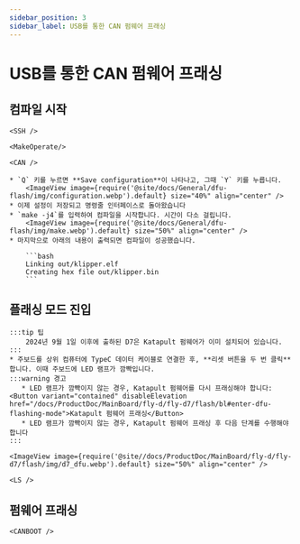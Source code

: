 ```yaml
---
sidebar_position: 3
sidebar_label: USB를 통한 CAN 펌웨어 프래싱
---
```




# USB를 통한 CAN 펌웨어 프래싱

## 컴파일 시작

    <SSH />

    <MakeOperate/>

    <CAN />

    * `Q` 키를 누르면 **Save configuration**이 나타나고, 그때 `Y` 키를 누릅니다.
        <ImageView image={require('@site/docs/General/dfu-flash/img/configuration.webp').default} size="40%" align="center" />
    * 이제 설정이 저장되고 명령줄 인터페이스로 돌아왔습니다
    * `make -j4`를 입력하여 컴파일을 시작합니다. 시간이 다소 걸립니다.
        <ImageView image={require('@site/docs/General/dfu-flash/img/make.webp').default} size="50%" align="center" />
    * 마지막으로 아래의 내용이 출력되면 컴파일이 성공했습니다.

        ```bash
        Linking out/klipper.elf
        Creating hex file out/klipper.bin
        ```

## 플래싱 모드 진입

    :::tip 팁
        2024년 9월 1일 이후에 출하된 D7은 Katapult 펌웨어가 이미 설치되어 있습니다.
    :::
    * 주보드를 상위 컴퓨터에 TypeC 데이터 케이블로 연결한 후, **리셋 버튼을 두 번 클릭**합니다. 이때 주보드에 LED 램프가 깜빡입니다.
    :::warning 경고
       * LED 램프가 깜빡이지 않는 경우, Katapult 펌웨어를 다시 프래싱해야 합니다: <Button variant="contained" disableElevation href="/docs/ProductDoc/MainBoard/fly-d/fly-d7/flash/bl#enter-dfu-flashing-mode">Katapult 펌웨어 프래싱</Button>
       * LED 램프가 깜빡이지 않는 경우, Katapult 펌웨어 프래싱 후 다음 단계를 수행해야 합니다
    :::

    <ImageView image={require('@site//docs/ProductDoc/MainBoard/fly-d/fly-d7/flash/img/d7_dfu.webp').default} size="50%" align="center" />

    <LS />

## 펌웨어 프래싱

    <CANBOOT />